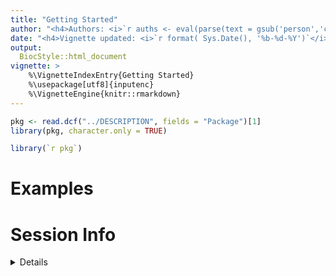 ```yaml
---
title: "Getting Started" 
author: "<h4>Authors: <i>`r auths <- eval(parse(text = gsub('person','c',read.dcf('../DESCRIPTION', fields = 'Authors@R'))));paste(auths[names(auths)=='given'],auths[names(auths)=='family'], collapse = ', ')`</i></h4>" 
date: "<h4>Vignette updated: <i>`r format( Sys.Date(), '%b-%d-%Y')`</i></h4>"
output:
  BiocStyle::html_document
vignette: >
    %\VignetteIndexEntry{Getting Started} 
    %\usepackage[utf8]{inputenc}
    %\VignetteEngine{knitr::rmarkdown}
---
```



```r
pkg <- read.dcf("../DESCRIPTION", fields = "Package")[1]
library(pkg, character.only = TRUE)
```


```R
library(`r pkg`)
```

# Examples
 


# Session Info 

<details> 

```r
utils::sessionInfo()
```

</details>  

<br>
